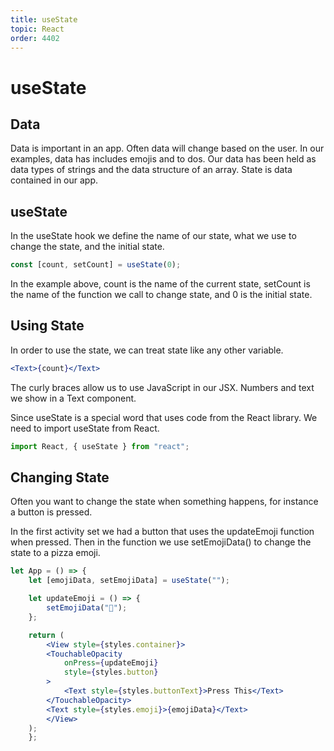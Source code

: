 ```yaml
---
title: useState
topic: React
order: 4402
---
```


# useState

## Data

Data is important in an app.
Often data will change based on the user.
In our examples, data has includes emojis and to dos.
Our data has been held as data types of strings and the data structure of an array.
State is data contained in our app.

## useState

In the useState hook we define the name of our state, what we use to change the state, and the initial state.

```jsx
const [count, setCount] = useState(0);
```

In the example above, count is the name of the current state, setCount is the name of the function we call to change state, and 0 is the initial state.

## Using State

In order to use the state, we can treat state like any other variable.

```jsx
<Text>{count}</Text>
```

The curly braces allow us to use JavaScript in our JSX.
Numbers and text we show in a Text component.

Since useState is a special word that uses code from the React library.
We need to import useState from React.

```jsx
import React, { useState } from "react";
```

## Changing State

Often you want to change the state when something happens, for instance a button is pressed.

In the first activity set we had a button that uses the updateEmoji function when pressed.
Then in the function we use setEmojiData() to change the state to a pizza emoji.

```jsx
let App = () => {
    let [emojiData, setEmojiData] = useState("");

    let updateEmoji = () => {
        setEmojiData("🍕");
    };

    return (
        <View style={styles.container}>
        <TouchableOpacity 
            onPress={updateEmoji}
            style={styles.button}
        >
            <Text style={styles.buttonText}>Press This</Text>
        </TouchableOpacity>
        <Text style={styles.emoji}>{emojiData}</Text>
        </View>
    );
    };
```